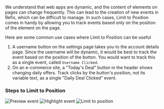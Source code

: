 We understand that web apps are dynamic, and the content of elements on pages can change frequently. This can lead to the creation of new events in Refix, which can be difficult to manage. 
In such cases, Limit to Position comes in handy by allowing you to track events based only on the position of the element on the page.

Here are some common use cases where Limit to Position can be useful
1. A username button on the settings page takes you to the account details page. Since the username will be dynamic, it would be best to track the event based on the position of the button. You would want to track this as a single event, called `Username Clicked`.
2. On an e-commerce site, a "Today's Deal" button in the header shows changing daily offers. Track clicks by the button's position, not its variable text, as a single "Daily Deal Clicked" event.

### Steps to Limit to Position

<Steps>
    <Step title="Launch the labeling mode by clicking on the preview icon next to the event.">
     <Frame>
     <img src="/images/preview-event.png" alt="Preview event" />
     </Frame>
     </Step>
    
<Step title="Preview and confirm the event visually by observing it highlighted on the page.">
 <Frame>
     <img src="/images/highlight-event.png" alt="Highlight event" />
     </Frame>
     </Step>
<Step title="Toggle the `Limit to Position` option and click 'Save' to update it.">
<Frame>
     <img src="/images/limit-to-position.png" alt="Limit to position" />
     </Frame>
     </Step>
</Steps>
